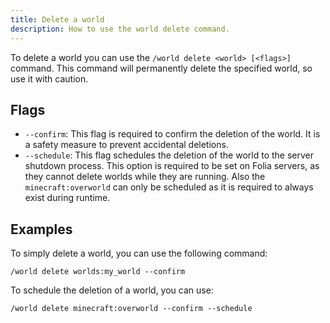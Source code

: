 ```yaml
---
title: Delete a world
description: How to use the world delete command.
---
```


To delete a world you can use the `/world delete <world> [<flags>]` command.
This command will permanently delete the specified world, so use it with caution.

## Flags

- `--confirm`: This flag is required to confirm the deletion of the world.
  It is a safety measure to prevent accidental deletions.
- `--schedule`: This flag schedules the deletion of the world to the server shutdown process.
  This option is required to be set on Folia servers, as they cannot delete worlds while they are running.
  Also the `minecraft:overworld` can only be scheduled as it is required to always exist during runtime.

## Examples

To simply delete a world, you can use the following command:

```
/world delete worlds:my_world --confirm
```

To schedule the deletion of a world, you can use:

```
/world delete minecraft:overworld --confirm --schedule
```
